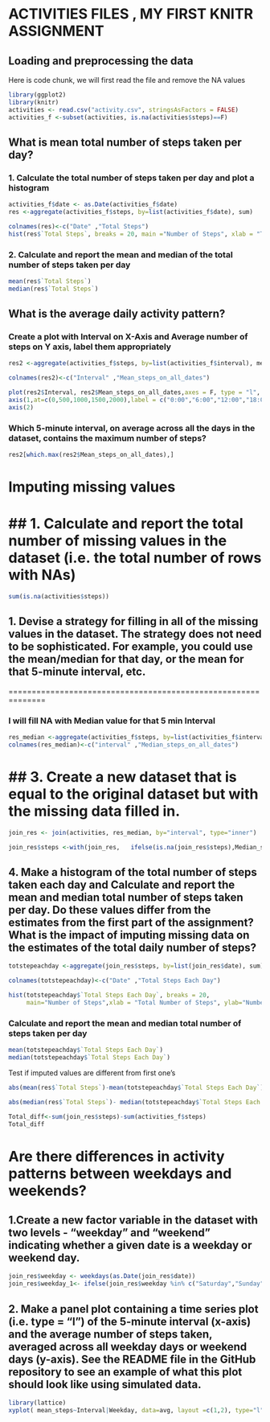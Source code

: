 ACTIVITIES FILES , MY FIRST KNITR ASSIGNMENT
=================================================================

## Loading and preprocessing the data
Here is code chunk, we will first read the file and remove the NA values
```r
library(ggplot2)
library(knitr)
activities <- read.csv("activity.csv", stringsAsFactors = FALSE)
activities_f <-subset(activities, is.na(activities$steps)==F) 
```

## What is mean total number of steps taken per day?

### 1. Calculate the total number of steps taken per day and plot a histogram

```r
activities_f$date <- as.Date(activities_f$date)
res <-aggregate(activities_f$steps, by=list(activities_f$date), sum)

colnames(res)<-c("Date" ,"Total Steps")
hist(res$`Total Steps`, breaks = 20, main ="Number of Steps", xlab = "Total Number of Steps", ylab="Number of Days", col="green")

```


### 2. Calculate and report the mean and median of the total number of steps taken per day

```r
mean(res$`Total Steps`)
median(res$`Total Steps`)
```

## What is the average daily activity pattern?
### Create a plot with Interval on X-Axis and Average number of steps on Y axis, label them appropriately
```r
res2 <-aggregate(activities_f$steps, by=list(activities_f$interval), mean)

colnames(res2)<-c("Interval" ,"Mean_steps_on_all_dates")

plot(res2$Interval, res2$Mean_steps_on_all_dates,axes = F, type = "l", xlab="Time", ylab="Average Number of Steps")
axis(1,at=c(0,500,1000,1500,2000),label = c("0:00","6:00","12:00","18:00","24:00"))
axis(2)
```

### Which 5-minute interval, on average across all the days in the dataset, contains the maximum number of steps?

```r
res2[which.max(res2$Mean_steps_on_all_dates),]
```
Imputing missing values
==============================================================
## 1. Calculate and report the total number of missing values in the dataset (i.e. the total number of rows with NAs)
==============================================================
```r
sum(is.na(activities$steps))
```

## 1. Devise a strategy for filling in all of the missing values in the dataset. The strategy does not need to be sophisticated. For example, you could use the mean/median for that day, or the mean for that 5-minute interval, etc.

==============================================================

### I will fill NA with Median value for that 5 min Interval

```r
res_median <-aggregate(activities_f$steps, by=list(activities_f$interval), median)
colnames(res_median)<-c("interval" ,"Median_steps_on_all_dates")
```

## 3. Create a new dataset that is equal to the original dataset but with the missing data filled in.
==============================================================
```r
join_res <- join(activities, res_median, by="interval", type="inner") 

join_res$steps <-with(join_res,   ifelse(is.na(join_res$steps),Median_steps_on_all_dates,steps))

```

## 4. Make a histogram of the total number of steps taken each day and Calculate and report the mean and median total number of steps taken per day. Do these values differ from the estimates from the first part of the assignment? What is the impact of imputing missing data on the estimates of the total daily number of steps?


```r
totstepeachday <-aggregate(join_res$steps, by=list(join_res$date), sum)

colnames(totstepeachday)<-c("Date" ,"Total Steps Each Day")

hist(totstepeachday$`Total Steps Each Day`, breaks = 20, 
     main="Number of Steps",xlab = "Total Number of Steps", ylab="Number of Days",col="blue")
```

### Calculate and report the mean and median total number of steps taken per day

```r
mean(totstepeachday$`Total Steps Each Day`)
median(totstepeachday$`Total Steps Each Day`)
```

Test if imputed values are different from first one's
```r
abs(mean(res$`Total Steps`)-mean(totstepeachday$`Total Steps Each Day`))

abs(median(res$`Total Steps`)- median(totstepeachday$`Total Steps Each Day`))/median(res$`Total Steps`)

Total_diff<-sum(join_res$steps)-sum(activities_f$steps)
Total_diff
```

Are there differences in activity patterns between weekdays and weekends?
==============================================================

## 1.Create a new factor variable in the dataset with two levels - "weekday" and "weekend" indicating whether a given date is a weekday or weekend day.

```r
join_res$weekday <- weekdays(as.Date(join_res$date))
join_res$weekday_1<- ifelse(join_res$weekday %in% c("Saturday","Sunday"), "Weekend", "Weekday")
```

## 2. Make a panel plot containing a time series plot (i.e. type = "l") of the 5-minute interval (x-axis) and the average number of steps taken, averaged across all weekday days or weekend days (y-axis). See the README file in the GitHub repository to see an example of what this plot should look like using simulated data.


```r
library(lattice)
xyplot( mean_steps~Interval|Weekday, data=avg, layout =c(1,2), type="l", xlab="Interval", ylab = "Number of Steps")
```
